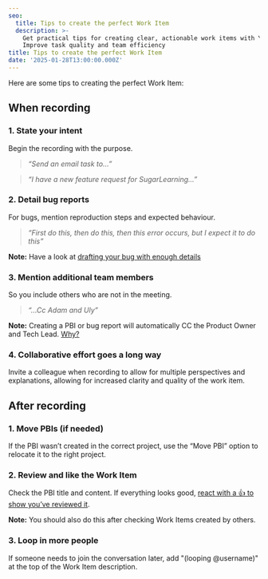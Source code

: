 ```yaml
---
seo:
  title: Tips to create the perfect Work Item
  description: >-
    Get practical tips for creating clear, actionable work items with YakShaver.
    Improve task quality and team efficiency
title: Tips to create the perfect Work Item
date: '2025-01-28T13:00:00.000Z'
---
```


Here are some tips to creating the perfect Work Item:

## When recording

### 1. State your intent

Begin the recording with the purpose.

> *“Send an email task to...”*

> *“I have a new feature request for SugarLearning...”*

### 2. Detail bug reports

For bugs, mention reproduction steps and expected behaviour.

> *“First do this, then do this, then this error occurs, but I expect it to do this”*

**Note:** Have a look at [drafting your bug with enough details](https://www.ssw.com.au/rules/report-bugs-and-suggestions/#tip-1-draft-your-bug-with-enough-details)

### 3. Mention additional team members

So you include others who are not in the meeting.

> *“...Cc Adam and Uly”*

**Note:** Creating a PBI or bug report will automatically CC the Product Owner and Tech Lead. [Why?](/user-mention-guidelines-in-work-item-descriptions)

### 4. Collaborative effort goes a long way

Invite a colleague when recording to allow for multiple perspectives and explanations, allowing for increased clarity and quality of the work item.

## After recording

### 1. Move PBIs (if needed)

If the PBI wasn’t created in the correct project, use the “Move PBI” option to relocate it to the right project.

### 2. Review and like the Work Item

Check the PBI title and content. If everything looks good, [react with a 👍 to show you’ve reviewed it](https://www.ssw.com.au/rules/react-to-reviewed-pbis).

**Note:** You should also do this after checking Work Items created by others.

### 3. Loop in more people

If someone needs to join the conversation later, add "(looping @username)" at the top of the Work Item description.
